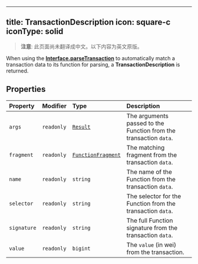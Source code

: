 <!-- AUTO-GENERATED-CONTENT:START (ENGLISH-COPY) -->
---
title: TransactionDescription
icon: square-c
iconType: solid
---

> **注意**: 此页面尚未翻译成中文。以下内容为英文原版。

When using the [**Interface.parseTransaction**](/cn/sdk/content/classes/Interface#parsetransaction) to automatically match a
transaction data to its function for parsing, a **TransactionDescription** is returned.

## Properties

| Property | Modifier | Type | Description |
| :------ | :------ | :------ | :------ |
| `args` | `readonly` | [`Result`](/cn/sdk/content/classes/Result) | The arguments passed to the Function from the transaction `data`. |
| `fragment` | `readonly` | [`FunctionFragment`](/cn/sdk/content/classes/FunctionFragment) | The matching fragment from the transaction `data`. |
| `name` | `readonly` | `string` | The name of the Function from the transaction `data`. |
| `selector` | `readonly` | `string` | The selector for the Function from the transaction `data`. |
| `signature` | `readonly` | `string` | The full Function signature from the transaction `data`. |
| `value` | `readonly` | `bigint` | The `value` (in wei) from the transaction. |
